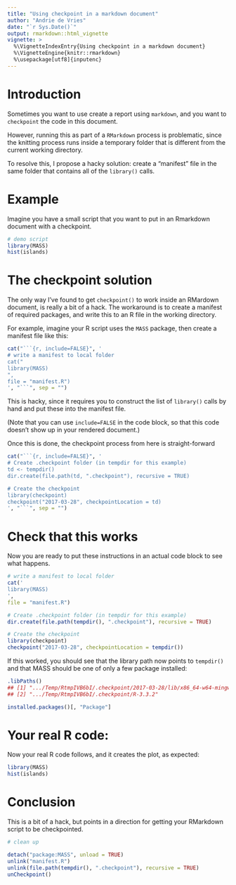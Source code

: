 ```yaml
---
title: "Using checkpoint in a markdown document"
author: "Andrie de Vries"
date: "`r Sys.Date()`"
output: rmarkdown::html_vignette
vignette: >
  %\VignetteIndexEntry{Using checkpoint in a markdown document}
  %\VignetteEngine{knitr::rmarkdown}
  %\usepackage[utf8]{inputenc}
---
```


# Introduction

Sometimes you want to use create a report using `markdown`, and you want to `checkpoint` the code in this document.

However, running this as part of a `RMarkdown` process is problematic, since the knitting process runs inside a temporary folder that is different from the current working directory.

To resolve this, I propose a hacky solution: create a "manifest" file in the same folder that contains all of the `library()` calls.

# Example

Imagine you have a small script that you want to put in an Rmarkdown document with a checkpoint.

```r
# demo script
library(MASS)
hist(islands)
```

# The checkpoint solution

The only way I've found to get `checkpoint()` to work inside an RMardown document, is really a bit of a hack. The workaround is to create a manifest of required packages, and write this to an R file in the working directory.

For example, imagine your R script uses the `MASS` package, then create a manifest file like this:

```r
cat("```{r, include=FALSE}", '
# write a manifest to local folder
cat("
library(MASS)
",
file = "manifest.R")
', "```", sep = "")
```

This is hacky, since it requires you to construct the list of `library()` calls by hand and put these into the manifest file.

(Note that you can use `include=FALSE` in the code block, so that this code doesn't show up in your rendered document.)

Once this is done, the checkpoint process from here is straight-forward


```r
cat("```{r, include=FALSE}", '
# Create .checkpoint folder (in tempdir for this example)
td <- tempdir()
dir.create(file.path(td, ".checkpoint"), recursive = TRUE)

# Create the checkpoint
library(checkpoint)
checkpoint("2017-03-28", checkpointLocation = td)
', "```", sep = "")
```

# Check that this works

Now you are ready to put these instructions in an actual code block to see what happens.

```r
# write a manifest to local folder
cat('
library(MASS)
',
file = "manifest.R")

# Create .checkpoint folder (in tempdir for this example)
dir.create(file.path(tempdir(), ".checkpoint"), recursive = TRUE)

# Create the checkpoint
library(checkpoint)
checkpoint("2017-03-28", checkpointLocation = tempdir())

```


If this worked, you should see that the library path now points to `tempdir()` and that MASS should be one of only a few package installed:

```r
.libPaths()
## [1] ".../Temp/RtmpIVB6bI/.checkpoint/2017-03-28/lib/x86_64-w64-mingw32/3.3.2"
## [2] ".../Temp/RtmpIVB6bI/.checkpoint/R-3.3.2"
```

```r
installed.packages()[, "Package"]
```

# Your real R code:

Now your real R code follows, and it creates the plot, as expected:

```r
library(MASS)
hist(islands)
```

# Conclusion

This is a bit of a hack, but points in a direction for getting your RMarkdown script to be checkpointed.


```r
# clean up

detach("package:MASS", unload = TRUE)
unlink("manifest.R")
unlink(file.path(tempdir(), ".checkpoint"), recursive = TRUE)
unCheckpoint()
```